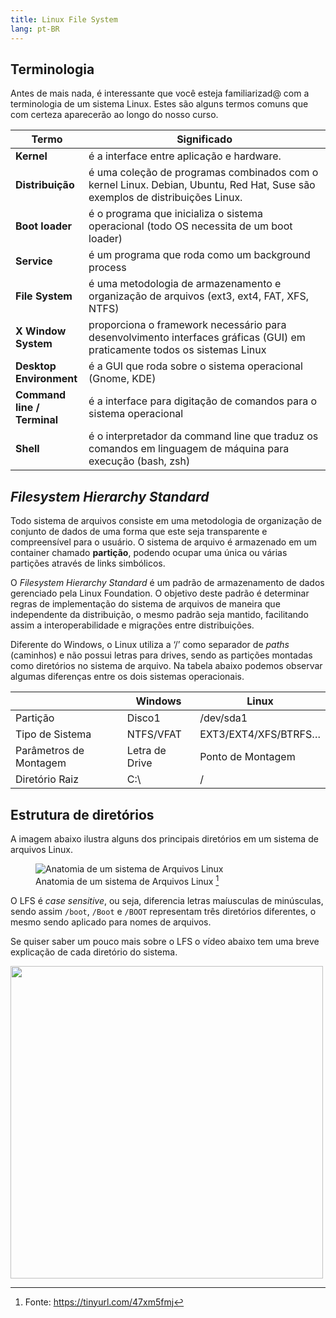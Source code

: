 ```yaml
---
title: Linux File System
lang: pt-BR
---
```


## Terminologia

Antes de mais nada, é interessante que você esteja familiarizad\@ com a terminologia de um sistema Linux. Estes são alguns termos comuns que com certeza aparecerão ao longo do nosso curso.

| Termo                       | Significado                                                                                                                  |
|-----------------|-------------------------------------------------------|
| **Kernel**                  | é a interface entre aplicação e hardware.                                                                                    |
| **Distribuição**            | é uma coleção de programas combinados com o kernel Linux. Debian, Ubuntu, Red Hat, Suse são exemplos de distribuições Linux. |
| **Boot loader**             | é o programa que inicializa o sistema operacional (todo OS necessita de um boot loader)                                      |
| **Service**                 | é um programa que roda como um background process                                                                            |
| **File System**             | é uma metodologia de armazenamento e organização de arquivos (ext3, ext4, FAT, XFS, NTFS)                                    |
| **X Window System**         | proporciona o framework necessário para desenvolvimento interfaces gráficas (GUI) em praticamente todos os sistemas Linux    |
| **Desktop Environment**     | é a GUI que roda sobre o sistema operacional (Gnome, KDE)                                                                    |
| **Command line / Terminal** | é a interface para digitação de comandos para o sistema operacional                                                          |
| **Shell**                   | é o interpretador da command line que traduz os comandos em linguagem de máquina para execução (bash, zsh)                   |

## *Filesystem Hierarchy Standard* {#fhs}

Todo sistema de arquivos consiste em uma metodologia de organização de conjunto de dados de uma forma que este seja transparente e compreensível para o usuário. O sistema de arquivo é armazenado em um container chamado **partição**, podendo ocupar uma única ou várias partições através de links simbólicos.

O *Filesystem Hierarchy Standard* é um padrão de armazenamento de dados gerenciado pela Linux Foundation. O objetivo deste padrão é determinar regras de implementação do sistema de arquivos de maneira que independente da distribuição, o mesmo padrão seja mantido, facilitando assim a interoperabilidade e migrações entre distribuições.

Diferente do Windows, o Linux utiliza a '/' como separador de *paths* (caminhos) e não possui letras para drives, sendo as partições montadas como diretórios no sistema de arquivo. Na tabela abaixo podemos observar algumas diferenças entre os dois sistemas operacionais.

|                        | Windows        | Linux                  |
|------------------------|----------------|------------------------|
| Partição               | Disco1         | /dev/sda1              |
| Tipo de Sistema        | NTFS/VFAT      | EXT3/EXT4/XFS/BTRFS... |
| Parâmetros de Montagem | Letra de Drive | Ponto de Montagem      |
| Diretório Raiz         | C:\\           | /                      |

## Estrutura de diretórios {#diretorios}

A imagem abaixo ilustra alguns dos principais diretórios em um sistema de arquivos Linux.

![Anatomia de um sistema de Arquivos Linux [^1]](images/linux_dir.png){fig-align="center"}

[^1]: Fonte: <https://tinyurl.com/47xm5fmj>

[^2]: Fonte: <https://tinyurl.com/47xm5fmj>

O LFS é *case sensitive*, ou seja, diferencia letras maíusculas de minúsculas, sendo assim `/boot`, `/Boot` e `/BOOT` representam três diretórios diferentes, o mesmo sendo aplicado para nomes de arquivos.

Se quiser saber um pouco mais sobre o LFS o vídeo abaixo tem uma breve explicação de cada diretório do sistema.

[![](images/lfs_vid.png){fig-align="center" width="500"}](https://youtu.be/42iQKuQodW4)

